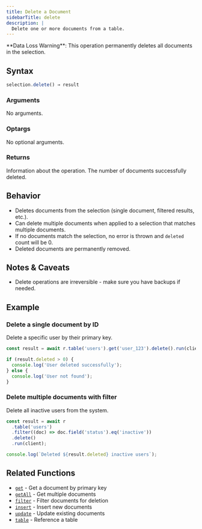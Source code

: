 ```yaml
---
title: Delete a Document
sidebarTitle: delete
description: |
  Delete one or more documents from a table.
---
```



<Danger>
  **Data Loss Warning**: This operation permanently deletes all documents in the selection.
</Danger>

## Syntax

<CodeGroup>

```ts TypeScript
selection.delete() → result
```

</CodeGroup>

### Arguments

No arguments.

### Optargs

No optional arguments.

### Returns

<ResponseField name="result" type="object">
  Information about the operation.

  <Expandable title="properties">
    <ResponseField name="deleted" type="number">
      The number of documents successfully deleted.
    </ResponseField>
  </Expandable>
</ResponseField>

## Behavior

- Deletes documents from the selection (single document, filtered results, etc.).
- Can delete multiple documents when applied to a selection that matches multiple documents.
- If no documents match the selection, no error is thrown and `deleted` count will be 0.
- Deleted documents are permanently removed.

## Notes & Caveats

- Delete operations are irreversible - make sure you have backups if needed.

## Example

### Delete a single document by ID

Delete a specific user by their primary key.

<CodeGroup>

```ts TypeScript
const result = await r.table('users').get('user_123').delete().run(client);

if (result.deleted > 0) {
  console.log('User deleted successfully');
} else {
  console.log('User not found');
}
```

</CodeGroup>

### Delete multiple documents with filter

Delete all inactive users from the system.

<CodeGroup>

```ts TypeScript
const result = await r
  .table('users')
  .filter((doc) => doc.field('status').eq('inactive'))
  .delete()
  .run(client);

console.log(`Deleted ${result.deleted} inactive users`);
```

</CodeGroup>

## Related Functions

- [`get`](/sdk/get) - Get a document by primary key
- [`getAll`](/sdk/get-all) - Get multiple documents
- [`filter`](/sdk/filter) - Filter documents for deletion
- [`insert`](/sdk/insert) - Insert new documents
- [`update`](/sdk/update) - Update existing documents
- [`table`](/sdk/table) - Reference a table

<DocumentationFooter />
